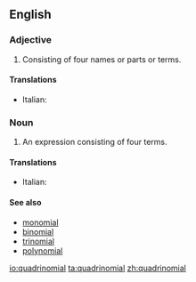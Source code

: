 ==English==

===Adjective===
{{en-adj|-}}

# Consisting of four names or parts or terms.

====Translations====
{{trans-top|consisting of four names or parts}}
* Italian: {{t-|it|quadrinomiale}}
{{trans-mid}}
{{trans-bottom}}

===Noun===
{{en-noun}}

# {{context|algebra}} An expression consisting of four terms.

====Translations====
{{trans-top|expression}}
*Italian: {{t-|it|quadrinomio|m}}
{{trans-mid}}
{{trans-bottom}}

====See also====
*[[monomial]]
*[[binomial]]
*[[trinomial]]
*[[polynomial]]

[[io:quadrinomial]]
[[ta:quadrinomial]]
[[zh:quadrinomial]]